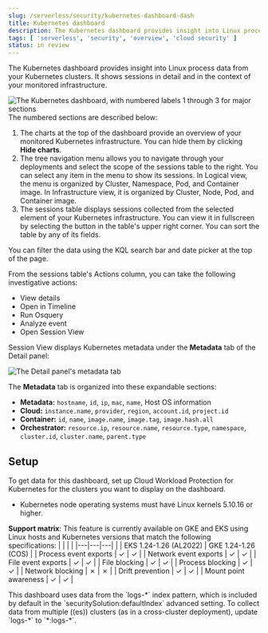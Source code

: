 ```yaml
---
slug: /serverless/security/kubernetes-dashboard-dash
title: Kubernetes dashboard
description: The Kubernetes dashboard provides insight into Linux process data from your Kubernetes clusters.
tags: [ 'serverless', 'security', 'overview', 'cloud security' ]
status: in review
---
```


<DocBadge template="technical preview" />
<div id="kubernetes-dashboard"></div>

The Kubernetes dashboard provides insight into Linux process data from your Kubernetes clusters. It shows sessions in detail and in the context of your monitored infrastructure.

![The Kubernetes dashboard, with numbered labels 1 through 3 for major sections](../images/kubernetes-dashboard/-dashboards-kubernetes-dashboard.png)
The numbered sections are described below:

  1. The charts at the top of the dashboard provide an overview of your monitored Kubernetes infrastructure. You can hide them by clicking **Hide charts**.
  1. The tree navigation menu allows you to navigate through your deployments and select the scope of the sessions table to the right. You can select any item in the menu to show its sessions. In Logical view, the menu is organized by Cluster, Namespace, Pod, and Container image. In Infrastructure view, it is organized by Cluster, Node, Pod, and Container image.
  1. The sessions table displays sessions collected from the selected element of your Kubernetes infrastructure. You can view it in fullscreen by selecting the button in the table's upper right corner. You can sort the table by any of its fields.

You can filter the data using the KQL search bar and date picker at the top of the page.

From the sessions table's Actions column, you can take the following investigative actions:

- View details
- <DocLink slug="/serverless/security/timelines-ui">Open in Timeline</DocLink>
- <DocLink slug="/serverless/security/alerts-run-osquery">Run Osquery</DocLink>
- <DocLink slug="/serverless/security/visual-event-analyzer">Analyze event</DocLink>
- <DocLink slug="/serverless/security/session-view">Open Session View</DocLink>

Session View displays Kubernetes metadata under the **Metadata** tab of the Detail panel:

![The Detail panel's metadata tab](../images/kubernetes-dashboard/-dashboards-metadata-tab.png)

The **Metadata** tab is organized into these expandable sections:

- **Metadata:** `hostname`, `id`, `ip`, `mac`, `name`, Host OS information
- **Cloud:** `instance.name`, `provider`, `region`, `account.id`, `project.id`
- **Container:** `id`, `name`, `image.name`, `image.tag`, `image.hash.all`
- **Orchestrator:** `resource.ip`, `resource.name`, `resource.type`, `namespace`, `cluster.id`, `cluster.name`, `parent.type`

<div id="k8s-dash-setup"></div>

## Setup
To get data for this dashboard, set up <DocLink slug="/serverless/security/d4c-get-started">Cloud Workload Protection for Kubernetes</DocLink> for the clusters you want to display on the dashboard.

<DocCallOut title="Requirements">

- Kubernetes node operating systems must have Linux kernels 5.10.16 or higher.

</DocCallOut>

**Support matrix**:
This feature is currently available on GKE and EKS using Linux hosts and Kubernetes versions that match the following specifications:
|  |  |  |
|---|---|---|
| | EKS 1.24-1.26 (AL2022) | GKE 1.24-1.26 (COS) |
| Process event exports | ✓ | ✓ |
| Network event exports | ✓ | ✓ |
| File event exports | ✓ | ✓ |
| File blocking | ✓ | ✓ |
| Process blocking | ✓ | ✓ |
| Network blocking | ✗ | ✗ |
| Drift prevention | ✓ | ✓ |
| Mount point awareness | ✓ | ✓ |

<DocCallOut title="Important" color="warning">
This dashboard uses data from the `logs-*` index pattern, which is included by default in the <DocLink slug="/serverless/security/advanced-settings">`securitySolution:defaultIndex` advanced setting</DocLink>. To collect data from multiple ((es)) clusters (as in a cross-cluster deployment), update `logs-*` to `*:logs-*`.
</DocCallOut>